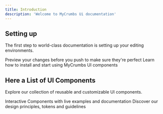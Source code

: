 ```yaml
---
title: Introduction
description: 'Welcome to MyCrumbs Ui documentation'
---
```


## Setting up

The first step to world-class documentation is setting up your editing environments.

<CardGroup cols={2}>
  <Card
    title="Storybook Visual Testing"
    icon="image"
    href="https://663a6564311e0ec20c42bab9-ztzpmzmcwy.chromatic.com/"
  >
    Preview your changes before you push to make sure they're perfect
  </Card>
  <Card
    title="Getting Started"
    icon="rocket"
    href="/getting-started"
  >
    Learn how to install and start using MyCrumbs UI components
  </Card>
</CardGroup>

## Here a List of UI Components 

Explore our collection of reusable and customizable UI components.

<CardGroup cols={2}>
  <Card
    title="Components"
    icon="screwdriver-wrench"
    href="components"
  >
    Interactive Components with live examples and documentation
  </Card>
  <Card
    title="Design System"
    icon="palette"
    href="/design-system"
  >
    Discover our design principles, tokens and guidelines
  </Card>
</CardGroup>
